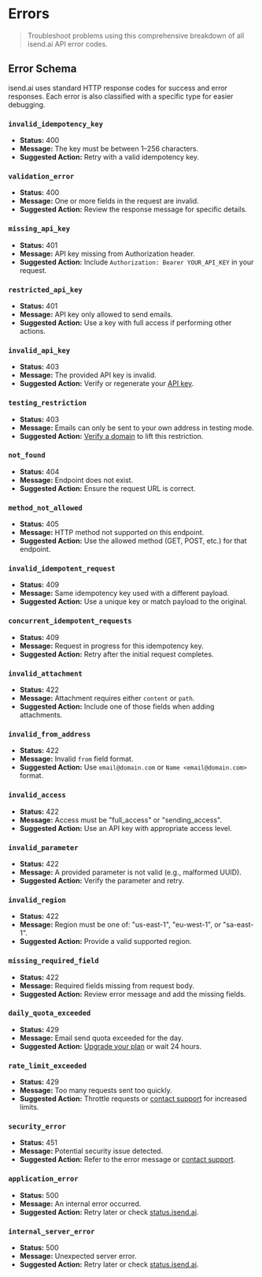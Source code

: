 # Errors

> Troubleshoot problems using this comprehensive breakdown of all isend.ai API error codes.

## Error Schema

isend.ai uses standard HTTP response codes for success and error responses. Each error is also classified with a specific type for easier debugging.

### `invalid_idempotency_key`

- **Status:** 400
- **Message:** The key must be between 1–256 characters.
- **Suggested Action:** Retry with a valid idempotency key.

### `validation_error`

- **Status:** 400
- **Message:** One or more fields in the request are invalid.
- **Suggested Action:** Review the response message for specific details.

### `missing_api_key`

- **Status:** 401
- **Message:** API key missing from Authorization header.
- **Suggested Action:** Include `Authorization: Bearer YOUR_API_KEY` in your request.

### `restricted_api_key`

- **Status:** 401
- **Message:** API key only allowed to send emails.
- **Suggested Action:** Use a key with full access if performing other actions.

### `invalid_api_key`

- **Status:** 403
- **Message:** The provided API key is invalid.
- **Suggested Action:** Verify or regenerate your [API key](https://isend.ai/dashboard/api-keys).

### `testing_restriction`

- **Status:** 403
- **Message:** Emails can only be sent to your own address in testing mode.
- **Suggested Action:** [Verify a domain](https://isend.ai/dashboard/domains) to lift this restriction.

### `not_found`

- **Status:** 404
- **Message:** Endpoint does not exist.
- **Suggested Action:** Ensure the request URL is correct.

### `method_not_allowed`

- **Status:** 405
- **Message:** HTTP method not supported on this endpoint.
- **Suggested Action:** Use the allowed method (GET, POST, etc.) for that endpoint.

### `invalid_idempotent_request`

- **Status:** 409
- **Message:** Same idempotency key used with a different payload.
- **Suggested Action:** Use a unique key or match payload to the original.

### `concurrent_idempotent_requests`

- **Status:** 409
- **Message:** Request in progress for this idempotency key.
- **Suggested Action:** Retry after the initial request completes.

### `invalid_attachment`

- **Status:** 422
- **Message:** Attachment requires either `content` or `path`.
- **Suggested Action:** Include one of those fields when adding attachments.

### `invalid_from_address`

- **Status:** 422
- **Message:** Invalid `from` field format.
- **Suggested Action:** Use `email@domain.com` or `Name <email@domain.com>` format.

### `invalid_access`

- **Status:** 422
- **Message:** Access must be "full_access" or "sending_access".
- **Suggested Action:** Use an API key with appropriate access level.

### `invalid_parameter`

- **Status:** 422
- **Message:** A provided parameter is not valid (e.g., malformed UUID).
- **Suggested Action:** Verify the parameter and retry.

### `invalid_region`

- **Status:** 422
- **Message:** Region must be one of: "us-east-1", "eu-west-1", or "sa-east-1".
- **Suggested Action:** Provide a valid supported region.

### `missing_required_field`

- **Status:** 422
- **Message:** Required fields missing from request body.
- **Suggested Action:** Review error message and add the missing fields.

### `daily_quota_exceeded`

- **Status:** 429
- **Message:** Email send quota exceeded for the day.
- **Suggested Action:** [Upgrade your plan](https://isend.ai/dashboard/billing) or wait 24 hours.

### `rate_limit_exceeded`

- **Status:** 429
- **Message:** Too many requests sent too quickly.
- **Suggested Action:** Throttle requests or [contact support](https://isend.ai/contact) for increased limits.

### `security_error`

- **Status:** 451
- **Message:** Potential security issue detected.
- **Suggested Action:** Refer to the error message or [contact support](https://isend.ai/contact).

### `application_error`

- **Status:** 500
- **Message:** An internal error occurred.
- **Suggested Action:** Retry later or check [status.isend.ai](https://status.isend.ai).

### `internal_server_error`

- **Status:** 500
- **Message:** Unexpected server error.
- **Suggested Action:** Retry later or check [status.isend.ai](https://status.isend.ai).
